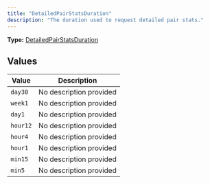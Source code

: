 ```yaml
---
title: "DetailedPairStatsDuration"
description: "The duration used to request detailed pair stats."
---
```


**Type:** [DetailedPairStatsDuration](/api-reference/types/detailedpairstatsduration)

## Values

| Value | Description |
|-------|-------------|
| `day30` | No description provided |
| `week1` | No description provided |
| `day1` | No description provided |
| `hour12` | No description provided |
| `hour4` | No description provided |
| `hour1` | No description provided |
| `min15` | No description provided |
| `min5` | No description provided |

